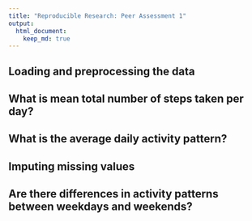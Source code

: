 ```yaml
---
title: "Reproducible Research: Peer Assessment 1"
output: 
  html_document:
    keep_md: true
---
```



## Loading and preprocessing the data







## What is mean total number of steps taken per day?



## What is the average daily activity pattern?



## Imputing missing values



## Are there differences in activity patterns between weekdays and weekends?
